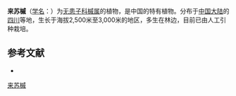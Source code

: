 {{Speciesbox
| name = 来苏槭
| status = 
| status_system = 
| image =
| genus = Acer
| species = laisuense
| authority = Fang et W. K. Hu
}}

'''来苏槭'''（[[学名|学名]]：{{lang|la|''Acer laisuense''}}）为[[无患子科|无患子科]][[槭属|槭属]]的植物，是中国的特有植物。分布于[[中国大陆|中国大陆]]的[[四川|四川]]等地，生长于海拔2,500米至3,000米的地区，多生在林边，目前已由人工引种栽培。

== 参考文献 ==
<div class="references-small">
* {{cite web| url =http://www.bioinfo.cn/db05/KmzwSpecies.php?action=view&id=277| title =来苏槭| work =《中国高等植物数据库全库》| publisher =中国科学院微生物研究所| author =昆明植物研究所| accessdate =2009-02-21| deadurl =yes| archiveurl =https://web.archive.org/web/20160305050120/http://www.bioinfo.cn/db05/KmzwSpecies.php?action=view&id=277| archivedate =2016-03-05}}
</div>
{{Taxonbar|from=Q6778465}}

[[Category:枫属|来苏槭]]


{{植物小作品}}